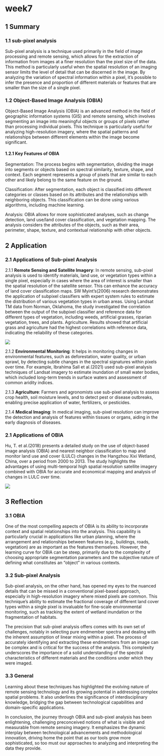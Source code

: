 # week7 {.unnumbered}

## 1 Summary

### 1.1 sub-pixel analysis

Sub-pixel analysis is a technique used primarily in the field of image processing and remote sensing, which allows for the extraction of information from images at a finer resolution than the pixel size of the data. This method is particularly useful when the spatial resolution of an imaging sensor limits the level of detail that can be discerned in the image. By analyzing the variation of spectral information within a pixel, it's possible to infer the presence and proportion of different materials or features that are smaller than the size of a single pixel.

### 1.2 Object-Based Image Analysis (OBIA)

Object-Based Image Analysis (OBIA) is an advanced method in the field of geographic information systems (GIS) and remote sensing, which involves segmenting an image into meaningful objects or groups of pixels rather than processing individual pixels. This technique is particularly useful for analyzing high-resolution imagery, where the spatial patterns and relationships between different elements within the image become significant.

#### 1.2.1 Key Features of OBIA

Segmentation: The process begins with segmentation, dividing the image into segments or objects based on spectral similarity, texture, shape, and context. Each segment represents a group of pixels that are similar to each other and likely belong to the same feature on the ground.

Classification: After segmentation, each object is classified into different categories or classes based on its attributes and the relationships with neighboring objects. This classification can be done using various algorithms, including machine learning.

Analysis: OBIA allows for more sophisticated analyses, such as change detection, land use/land cover classification, and vegetation mapping. The analysis considers the attributes of the objects, such as their area, perimeter, shape, texture, and contextual relationship with other objects.

## 2 Application

### 2.1 Applications of Sub-pixel Analysis

2.1.1 **Remote Sensing and Satellite Imagery**: In remote sensing, sub-pixel analysis is used to identify materials, land use, or vegetation types within a single pixel, especially in cases where the area of interest is smaller than the spatial resolution of the satellite sensor. This can enhance the accuracy of land cover classification maps. SW Myint's(2006) research demonstrates the application of subpixel classifiers with expert system rules to estimate the distribution of various vegetation types in urban areas. Using Landsat TM data from Norman, Oklahoma, the study investigated the correlation between the output of the subpixel classifier and reference data for different types of vegetation, including weeds, artificial grasses, riparian vegetation, trees, and plants. Agriculture. Results showed that artificial grass and agriculture had the highest correlations with reference data, indicating the reliability of these categories.

![](pic/final.png)

2.1.2 **Environmental Monitoring**: It helps in monitoring changes in environmental features, such as deforestation, water quality, or urban sprawl, by detecting subtle changes in the spectral signatures within pixels over time. For example, Ibrahima Sall et al.(2021) used sub-pixel analysis techniques of Landsat imagery to estimate inundation of small water bodies, which included long-term trends in surface waters and assessment of common aridity indices.

2.1.3 **Agriculture**: Farmers and agronomists use sub-pixel analysis to assess crop health, soil moisture levels, and to detect pest or disease outbreaks, enabling precise application of water, fertilizers, or pesticides.

2.1.4 **Medical Imaging**: In medical imaging, sub-pixel resolution can improve the detection and analysis of features within tissues or organs, aiding in the early diagnosis of diseases.

### 2.1 Applications of OBIA

Hu, T. et al.(2018) presents a detailed study on the use of object-based image analysis (OBIA) and nearest neighbor classification to map and monitor land use and cover (LULC) changes in the Hangzhou Xixi Wetland, China, over a period from 2000 to 2013. The study highlights the advantages of using multi-temporal high spatial resolution satellite imagery combined with OBIA for accurate and economical mapping and analysis of changes in LULC over time.

![](pic/OBIA.png)

## 3 Reflection

### 3.1 OBIA

One of the most compelling aspects of OBIA is its ability to incorporate context and spatial relationships into the analysis. This capability is particularly crucial in applications like urban planning, where the arrangement and relationships between features (e.g., buildings, roads, vegetation) are as important as the features themselves. However, the learning curve for OBIA can be steep, primarily due to the complexity of choosing appropriate segmentation parameters and the subjective nature of defining what constitutes an "object" in various contexts.

### 3.2 Sub-pixel Analysis

Sub-pixel analysis, on the other hand, has opened my eyes to the nuanced details that can be missed in a conventional pixel-based approach, especially in high-resolution imagery where mixed pixels are common. This technique's ability to estimate the fractional coverage of different land cover types within a single pixel is invaluable for fine-scale environmental monitoring, such as tracking the extent of wetland inundation or the fragmentation of habitats.

The precision that sub-pixel analysis offers comes with its own set of challenges, notably in selecting pure endmember spectra and dealing with the inherent assumption of linear mixing within a pixel. The process of accurately identifying and extracting these endmembers from an image can be complex and is critical for the success of the analysis. This complexity underscores the importance of a solid understanding of the spectral characteristics of different materials and the conditions under which they were imaged.

### 3.3 General

Learning about these techniques has highlighted the evolving nature of remote sensing technology and its growing potential in addressing complex spatial problems. It also underlines the significance of interdisciplinary knowledge, bridging the gap between technological capabilities and domain-specific applications.

In conclusion, the journey through OBIA and sub-pixel analysis has been enlightening, challenging preconceived notions of what is visible and measurable from remote sensing imagery. It emphasizes the dynamic interplay between technological advancements and methodological innovation, driving home the point that as our tools grow more sophisticated, so too must our approaches to analyzing and interpreting the data they provide.
